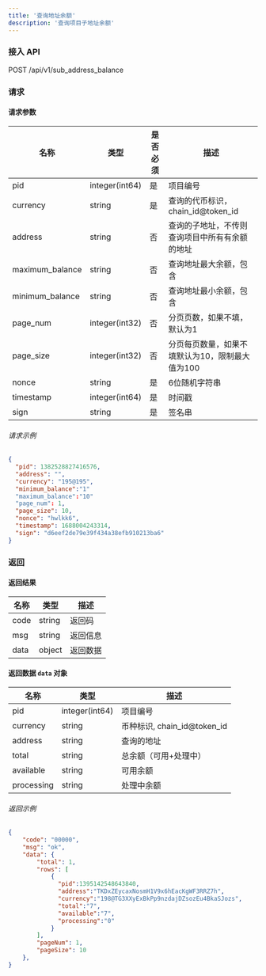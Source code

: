 ```yaml
---
title: '查询地址余额'
description: '查询项目子地址余额'
---
```


### 接入 API

POST /api/v1/sub_address_balance

### 请求

#### 请求参数

| 名称     | 类型            | 是否必须 | 描述   |
| ------------- | --------------- | -------- | ------------- |
| pid           | integer(int64)  | 是      | 项目编号   |
| currency      | string          | 是      | 查询的代币标识，chain_id@token_id |
| address       | string          | 否      | 查询的子地址，不传则查询项目中所有有余额的地址      |
| maximum_balance   | string      | 否      | 查询地址最大余额，包含      |
| minimum_balance   | string      | 否      | 查询地址最小余额，包含      |
| page_num      | integer(int32)  | 否      | 分页页数，如果不填，默认为1     |
| page_size     | integer(int32)  | 否      | 分页每页数量，如果不填默认为10，限制最大值为100     |
| nonce         | string          | 是      | 6位随机字符串 |
| timestamp     | integer(int64)  | 是      | 时间戳     |
| sign          | string          | 是      | 签名串     |

###### 请求示例

```json
{
  "pid": 1382528827416576,
  "address": "",
  "currency": "195@195",
  "minimum_balance":"1"
  "maximum_balance":"10"
  "page_num": 1,
  "page_size": 10,
  "nonce": "hwlkk6",
  "timestamp": 1688004243314,
  "sign": "d6eef2de79e39f434a38efb910213ba6"
}
```
### 返回

#### 返回结果

| 名称  | 类型   | 描述      |
| ----- | ------ | ---------------- |
| code  | string | 返回码    |
| msg   | string | 返回信息 |
| data  | object | 返回数据 |

#### 返回数据 `data` 对象

| 名称       | 类型   | 描述 |
| -------   | ------ | ----------- |
| pid       | integer(int64) | 项目编号 |
| currency  | string | 币种标识, chain_id@token_id |
| address   | string | 查询的地址     |
| total     | string | 总余额（可用+处理中）     |
| available | string | 可用余额     |
| processing| string | 处理中余额     |

###### 返回示例

```json
{
    "code": "00000",
    "msg": "ok",
    "data": {
        "total": 1,
        "rows": [
            {
              "pid":1395142548643840,
              "address":"TKDxZEycaxNosmH1V9x6hEacKgWF3RRZ7h",
              "currency":"198@TG3XXyExBkPp9nzdajDZsozEu4BkaSJozs",
              "total":"7",
              "available":"7",
              "processing":"0"
            }
        ],
        "pageNum": 1,
        "pageSize": 10
    },
}
```

